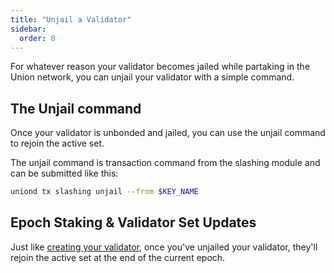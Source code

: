 ```yaml
---
title: "Unjail a Validator"
sidebar:
  order: 8
---
```


For whatever reason your validator becomes jailed while partaking in the Union network, you can unjail your validator with a simple command.

## The Unjail command

Once your validator is unbonded and jailed, you can use the unjail command to rejoin the active set.

The unjail command is transaction command from the slashing module and can be submitted like this:

```sh
uniond tx slashing unjail --from $KEY_NAME
```

## Epoch Staking & Validator Set Updates

Just like [creating your validator](/docs/joining-testnet/creating-validators/#epoch-staking--validator-set-updates), once you've unjailed your validator, they'll rejoin the active set at the end of the current epoch.
